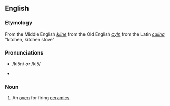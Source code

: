 ==English==
=== Etymology ===
From the Middle English ''[[kilne]]'' from the Old English ''[[cyln]]'' from the Latin ''[[culina]]'' "kitchen, kitchen stove"

=== Pronunciations ===
*{{SAMPA}} /ki5n/ ''or'' /ki5/
*{{IPA|/kɪɫn/ ''or'' /kɪɫ/}}
===Noun===
#An [[oven]] for firing [[ceramic]]s.